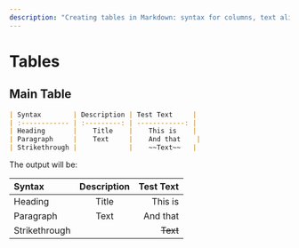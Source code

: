 ```yaml
---
description: "Creating tables in Markdown: syntax for columns, text alignment, and incorporating formatting elements like strikethrough."
---
```


# Tables

## Main Table

```md filename="Markdown"
| Syntax        | Description | Test Text     |
| :------------ | :---------: | ------------: |
| Heading       |    Title    |    This is    |
| Paragraph     |    Text     |    And that    |
| Strikethrough |             |    ~~Text~~   |
```

The output will be:

| Syntax        | Description | Test Text     |
| :------------ | :---------: | ------------: |
| Heading       |    Title    |    This is    |
| Paragraph     |    Text     |    And that    |
| Strikethrough |             |    ~~Text~~   |
